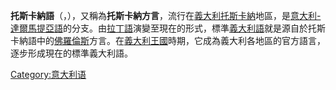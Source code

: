 {{unreferenced|time=2011-12-02T03:10:59+00:00}}
{{Infobox language
|name=托斯卡納語
|nativename={{lang|it|toscano}}
|states=[[義大利|義大利]]、[[法國|法國]]
|region=[[托斯卡尼|托斯卡尼大區]]（不包括[[馬薩-卡拉拉省|馬薩-卡拉拉省]]）<br />[[翁布里亞|翁布里亞]]（與托斯卡納的西部邊界）<br />[[科西|科西]]（為一種[[科西嘉語|語言變體]])<br />[[薩丁尼亞|薩丁尼亞]]{{tsl|en|加盧拉}}（為一種{{tsl|en|Gallurese dialect|加盧拉方言|語言變體}}）
|speakers=?
|ref=
|familycolor=Indo-European
|fam2=[[義大利語族|義大利語族]]
|fam3=[[羅曼語族|羅曼語族]]
|fam4=[[義大利-達爾馬提亞語支|義大利-達爾馬提亞語支]]
|linglist=ita-tus
|lingua=51-AAA-qa
|glotto=none
|map= Variedades toscanas.png
|notice=IPA
}}
'''托斯卡納語'''（{{lang-la|lingua toscana}}，{{lang-it|Dialetto toscano}}），又稱為'''托斯卡納方言'''，流行在[[義大利|義大利]][[托斯卡納|托斯卡納]]地區，是[[義大利-達爾馬提亞語支|意大利-達爾馬提亞語]]的分支。由[[拉丁語|拉丁語]]演變至現在的形式，標準[[義大利語|義大利語]]就是源自於托斯卡納語中的[[佛羅倫斯|佛羅倫斯]]方言。在[[意大利王國_(1861–1946)|義大利王國]]時期，它成為義大利各地區的官方語言，逐步形成現在的標準義大利語。

{{DEFAULTSORT:Dialetto toscano}}

[[Category:意大利语|Category:意大利语]]